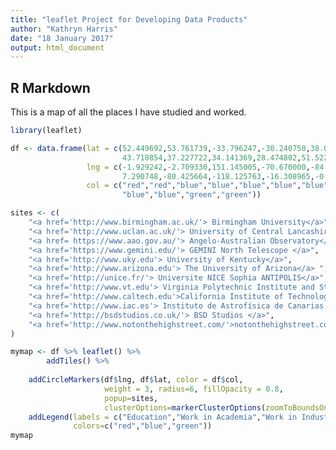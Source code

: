```yaml
---
title: "leaflet Project for Developing Data Products"
author: "Kathryn Harris"
date: "18 January 2017"
output: html_document
---
```

## R Markdown

This is a map of all the places I have studied and worked.

```r
library(leaflet)

df <- data.frame(lat = c(52.449692,53.761739,-33.796247,-30.240750,38.037853,32.233519,   
                         43.710854,37.227722,34.141369,28.474802,51.522704,51.464741),
                 lng = c(-1.929242,-2.709330,151.145005,-70.670000,-84.505153,-110.947771,
                         7.290748,-80.425664,-118.125763,-16.308965,-0.085120,-0.300707),
                 col = c("red","red","blue","blue","blue","blue","blue","blue",
                         "blue","blue","green","green"))

sites <- c(
    "<a href='http://www.birmingham.ac.uk/'> Birmingham University</a>",
    "<a href='http://www.uclan.ac.uk/'> University of Central Lancashire</a>",
    "<a href= https://www.aao.gov.au/'> Angelo-Australian Observatory</a>",
    "<a href='https://www.gemini.edu/'> GEMINI North Telescope </a>",
    "<a href='http://www.uky.edu'> University of Kentucky</a>",
    "<a href='http://www.arizona.edu'> The University of Arizona</a> ",
    "<a href='http://unice.fr/'> Universite NICE Sophia ANTIPOLIS</a>",
    "<a href='http://www.vt.edu'> Virginia Polytechnic Institute and State University </a>",
    "<a href='http://www.caltech.edu'>California Institute of Technology",
    "<a href='http://www.iac.es'> Instituto de Astrofísica de Canarias </a>",
    "<a href='http://bsdstudios.co.uk/'> BSD Studios </a>",
    "<a href='http://www.notonthehighstreet.com/'>notonthehighstreet.com </a>"
)

mymap <- df %>% leaflet() %>% 
        addTiles() %>%
    
    addCircleMarkers(df$lng, df$lat, color = df$col,
                     weight = 3, radius=6, fillOpacity = 0.8,
                     popup=sites,
                     clusterOptions=markerClusterOptions(zoomToBoundsOnClick = TRUE))  %>% 
    addLegend(labels = c("Education","Work in Academia","Work in Industry"),
              colors=c("red","blue","green"))
mymap
```
